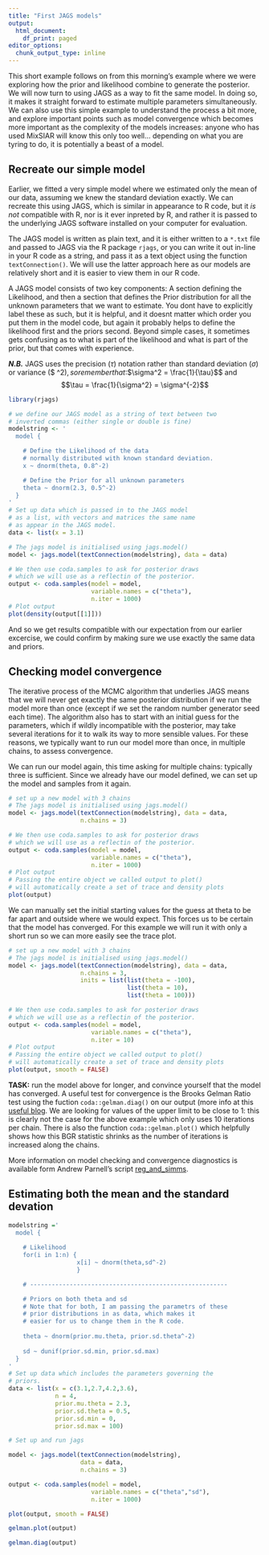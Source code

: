 ```yaml
---
title: "First JAGS models"
output:
  html_document:
    df_print: paged
editor_options:
  chunk_output_type: inline
---
```


This short example follows on from this morning's example where we were exploring how the prior and likelihood combine to generate the posterior. We will now turn to using JAGS as a way to fit the same model. In doing so, it makes it straight forward to estimate multiple parameters simultaneously. We can also use this simple example to understand the process a bit more, and explore important points such as model convergence which becomes more important as the complexity of the models increases: anyone who has used MixSIAR will know this only too well... depending on what you are tyring to do, it is potentially a beast of a model.

## Recreate our simple model

Earlier, we fitted a very simple model where we estimated only the mean of our data, assuming we knew the standard deviation exactly. We can recreate this using JAGS, which is similar in appearance to R code, but it *is not* compatible with R, nor is it ever inpreted by R, and rather it is passed to the underlying JAGS software installed on your computer for evaluation. 

The JAGS model is written as plain text, and it is either written to a `*.txt` file and passed to JAGS via the R package `rjags`, or you can write it out in-line in your R code as a string, and pass it as a text object using the function `textConnection()`. We will use the latter approach here as our models are relatively short and it is easier to view them in our R code.

A JAGS model consists of two key components: A section defining the Likelihood, and then a section that defines the Prior distribution for all the unknown parameters that we want to estimate. You dont have to explicitly label these as such, but it is helpful, and it doesnt matter which order you put them in the model code, but again it probably helps to define the likelihood first and the priors second. Beyond simple cases, it sometimes gets confusing as to what is part of the likelihood and what is part of the prior, but that comes with experience.

*__N.B.__* JAGS uses the precision ($\tau$) notation rather than standard deviation ($\sigma$) or variance ($ \sigma^2$) , so remember that:
$$\sigma^2 = \frac{1}{\tau}$$
and
$$\tau = \frac{1}{\sigma^2} = \sigma^{-2}$$

```r
library(rjags)

# we define our JAGS model as a string of text between two
# inverted commas (either single or double is fine)
modelstring <- '
  model {

    # Define the Likelihood of the data
    # normally distributed with known standard deviation.
    x ~ dnorm(theta, 0.8^-2)

    # Define the Prior for all unknown parameters
    theta ~ dnorm(2.3, 0.5^-2)
  }
'
# Set up data which is passed in to the JAGS model
# as a list, with vectors and matrices the same name
# as appear in the JAGS model.
data <- list(x = 3.1)

# The jags model is initialised using jags.model()
model <- jags.model(textConnection(modelstring), data = data)

# We then use coda.samples to ask for posterior draws
# which we will use as a reflectin of the posterior.
output <- coda.samples(model = model, 
                       variable.names = c("theta"), 
                       n.iter = 1000)
# Plot output
plot(density(output[[1]]))
```

And so we get results compatible with our expectation from our earlier excercise, we could confirm by making sure we use exactly the same data and priors.

## Checking model convergence

The iterative process of the MCMC algorithm that underlies JAGS means that we will never get exactly the same posterior distribution if we run the model more than once (except if we set the random number generator seed each time). The algorithm also has to start with an initial guess for the parameters, which if wildly incompatible with the posterior, may take several iterations for it to walk its way to more sensible values. For these reasons, we typically want to run our model more than once, in multiple chains, to assess convergence.

We can run our model again, this time asking for multiple chains: typically three is sufficient. Since we already have our model defined, we can set up the model and samples from it again.

```r

# set up a new model with 3 chains
# The jags model is initialised using jags.model()
model <- jags.model(textConnection(modelstring), data = data, 
                    n.chains = 3)

# We then use coda.samples to ask for posterior draws
# which we will use as a reflectin of the posterior.
output <- coda.samples(model = model, 
                       variable.names = c("theta"), 
                       n.iter = 1000)
# Plot output
# Passing the entire object we called output to plot()
# will automatically create a set of trace and density plots
plot(output)


```

We can manually set the initial starting values for the guess at theta to be far apart and outside where we would expect. This forces us to be certain that the model has converged. For this example we will run it with only a short run so we can more easily see the trace plot.

```r

# set up a new model with 3 chains
# The jags model is initialised using jags.model()
model <- jags.model(textConnection(modelstring), data = data, 
                    n.chains = 3,
                    inits = list(list(theta = -100),
                                 list(theta = 10),
                                 list(theta = 100)))

# We then use coda.samples to ask for posterior draws
# which we will use as a reflectin of the posterior.
output <- coda.samples(model = model, 
                       variable.names = c("theta"), 
                       n.iter = 10)
# Plot output
# Passing the entire object we called output to plot()
# will automatically create a set of trace and density plots
plot(output, smooth = FALSE)


```

**TASK:** run the model above for longer, and convince yourself that the model has converged. A useful test for convergence is the Brooks Gelman Ratio test using the fuction `coda::gelman.diag()` on our output (more info at this [useful blog](https://theoreticalecology.wordpress.com/2011/12/09/mcmc-chain-analysis-and-convergence-diagnostics-with-coda-in-r/). We are looking for values of the upper limit to be close to 1: this is clearly not the case for the above example which only uses 10 iterations per chain. There is also the function `coda::gelman.plot()` which helpfully shows how this BGR statistic shrinks as the number of iterations is increased along the chains.

More information on model checking and convergence diagnostics is available form Andrew Parnell's script [reg_and_simms](https://cdn.rawgit.com/andrewcparnell/simms_course/9f772e8a/ap_notes/reg_and_simms/reg_and_simms.pdf).


## Estimating both the mean and the standard devation

```r
modelstring ='
  model {
    
    # Likelihood
    for(i in 1:n) { 
                   x[i] ~ dnorm(theta,sd^-2) 
                   }

    # -------------------------------------------------------

    # Priors on both theta and sd
    # Note that for both, I am passing the parametrs of these
    # prior distributions in as data, which makes it 
    # easier for us to change them in the R code.
    
    theta ~ dnorm(prior.mu.theta, prior.sd.theta^-2)
    
    sd ~ dunif(prior.sd.min, prior.sd.max)
  }
'
# Set up data which includes the parameters governing the 
# priors.
data <- list(x = c(3.1,2.7,4.2,3.6), 
             n = 4,
             prior.mu.theta = 2.3,
             prior.sd.theta = 0.5,
             prior.sd.min = 0,
             prior.sd.max = 100)

# Set up and run jags

model <- jags.model(textConnection(modelstring), 
                    data = data, 
                    n.chains = 3)

output <- coda.samples(model = model,
                       variable.names = c("theta","sd"), 
                       n.iter = 1000)

plot(output, smooth = FALSE)

gelman.plot(output)

gelman.diag(output)

```



